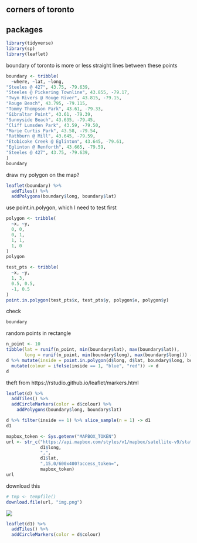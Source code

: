 ## corners of toronto

## packages

```r
library(tidyverse)
library(sp)
library(leaflet)
```

boundary of toronto is more or less straight lines between these points

```r
boundary <- tribble(
  ~where, ~lat, ~long,
"Steeles @ 427", 43.75, -79.639,
"Steeles @ Pickering Townline", 43.855, -79.17,
"Twyn Rivers @ Rouge River", 43.815, -79.15,
"Rouge Beach", 43.795, -79.115,
"Tommy Thompson Park", 43.61, -79.33,
"Gibraltar Point", 43.61, -79.39,
"Sunnyside Beach", 43.635, -79.45,
"Cliff Lumsden Park", 43.59, -79.50,
"Marie Curtis Park", 43.58, -79.54,
"Rathburn @ Mill", 43.645, -79.59,
"Etobicoke Creek @ Eglinton", 43.645, -79.61,
"Eglinton @ Renforth", 43.665, -79.59,
"Steeles @ 427", 43.75, -79.639,
)
boundary
```

draw my polygon on the map?

```r

leaflet(boundary) %>% 
  addTiles() %>% 
  addPolygons(boundary$long, boundary$lat)
```

use point.in.polygon, which I need to test first

```r
polygon <- tribble(
  ~x, ~y,
  0, 0,
  0, 1,
  1, 1,
  1, 0
)
polygon
```

```r
test_pts <- tribble(
  ~x, ~y,
  1, 3,
  0.5, 0.5,
  -1, 0.5
)
point.in.polygon(test_pts$x, test_pts$y, polygon$x, polygon$y)
```
check

```r
boundary
```


random points in rectangle

```r
n_point <- 10
tibble(lat = runif(n_point, min(boundary$lat), max(boundary$lat)),
       long = runif(n_point, min(boundary$long), max(boundary$long))) -> d
d %>% mutate(inside = point.in.polygon(d$long, d$lat, boundary$long, boundary$lat)) %>% 
  mutate(colour = ifelse(inside == 1, "blue", "red")) -> d
d
```

theft from https://rstudio.github.io/leaflet/markers.html

```r
leaflet(d) %>% 
  addTiles() %>% 
  addCircleMarkers(color = d$colour) %>% 
    addPolygons(boundary$long, boundary$lat)

```

```r
d %>% filter(inside == 1) %>% slice_sample(n = 1) -> d1
d1
```

```r
mapbox_token <- Sys.getenv("MAPBOX_TOKEN")
url <- str_c("https://api.mapbox.com/styles/v1/mapbox/satellite-v9/static/",
             d1$long,
             ",",
             d1$lat,
             ",15,0/600x400?access_token=",
             mapbox_token)
url
```

download this

```r
# tmp <- tempfile()
download.file(url, "img.png")
```

![](img.png)

```r
leaflet(d1) %>% 
  addTiles() %>% 
  addCircleMarkers(color = d$colour)
```
    